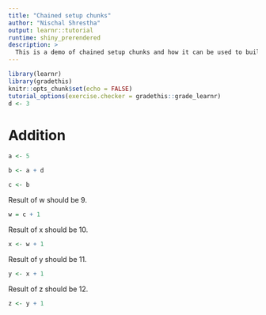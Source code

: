 ```yaml
---
title: "Chained setup chunks"
author: "Nischal Shrestha"
output: learnr::tutorial
runtime: shiny_prerendered
description: >
  This is a demo of chained setup chunks and how it can be used to build up / share code.
---
```


```r
library(learnr)
library(gradethis)
knitr::opts_chunk$set(echo = FALSE)
tutorial_options(exercise.checker = gradethis::grade_learnr)
d <- 3
```

# Addition 

<!-- We'll start the setup chunk chain with a regular chunk dataA: -->

```r
a <- 5
``` 

<!-- Note: we use `exercise.setup` to chain setup chunks. In the case of an exercise serving as a setup chunk, the pre-filled -->
<!-- static code will be used as the setup code. -->

<!-- We start with a simple single, setup chunk for dataB depending on dataA. This is the familiar setup workflow for an exercise. -->

```r
b <- a + d
``` 

<!-- However, we can now set the setup chunks for data1 as dataB and also inherit dataA. -->

```r
c <- b
```

Result of w should be 9.

```r
w = c + 1

```

Result of x should be 10.

```r
x <- w + 1

```

Result of y should be 11.

```r
y <- x + 1

```

Result of z should be 12.

```r
z <- y + 1

```

